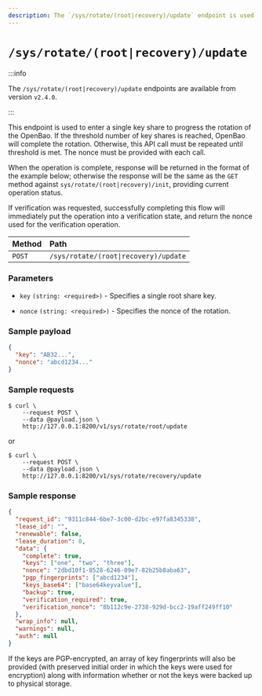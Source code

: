 ```yaml
---
description: The `/sys/rotate/(root|recovery)/update` endpoint is used to progress rotation of the unseal keys for OpenBao.
---
```


# `/sys/rotate/(root|recovery)/update`

:::info

The `/sys/rotate/(root|recovery)/update` endpoints are available from version `v2.4.0`.

:::

This endpoint is used to enter a single key share to progress the rotation
of the OpenBao. If the threshold number of key shares is reached, OpenBao will
complete the rotation. Otherwise, this API call must be repeated until 
threshold is met. The nonce must be provided with each call.

When the operation is complete, response will be returned in the format of the 
example below; otherwise the response will be the same as the `GET` method
against `sys/rotate/(root|recovery)/init`, providing current operation status.

If verification was requested, successfully completing this flow will
immediately put the operation into a verification state, and return the nonce
used for the verification operation.

| Method | Path                                  |
| :----- | :------------------------------------ |
| `POST` | `/sys/rotate/(root\|recovery)/update` |

### Parameters

- `key` `(string: <required>)` - Specifies a single root share key.

- `nonce` `(string: <required>)` - Specifies the nonce of the rotation.

### Sample payload

```json
{
  "key": "AB32...",
  "nonce": "abcd1234..."
}
```

### Sample requests

```shell-session
$ curl \
    --request POST \
    --data @payload.json \
    http://127.0.0.1:8200/v1/sys/rotate/root/update
```
or
```shell-session
$ curl \
    --request POST \
    --data @payload.json \
    http://127.0.0.1:8200/v1/sys/rotate/recovery/update
```

### Sample response

```json
{
  "request_id": "9311c844-6be7-3c00-d2bc-e97fa8345338",
  "lease_id": "",
  "renewable": false,
  "lease_duration": 0,
  "data": {
    "complete": true,
    "keys": ["one", "two", "three"],
    "nonce": "2dbd10f1-8528-6246-09e7-82b25b8aba63",
    "pgp_fingerprints": ["abcd1234"],
    "keys_base64": ["base64keyvalue"],
    "backup": true,
    "verification_required": true,
    "verification_nonce": "8b112c9e-2738-929d-bcc2-19aff249ff10"
  },
  "wrap_info": null,
  "warnings": null,
  "auth": null
}
```

If the keys are PGP-encrypted, an array of key fingerprints will also be
provided (with preserved initial order in which the keys were used for
encryption) along with information whether or not the keys were backed
up to physical storage.
